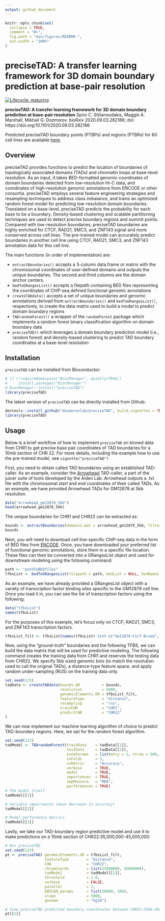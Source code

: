 ```yaml
---
output: github_document
---
```


<!-- README.md is generated from README.Rmd. Please edit that file -->

```r
knitr::opts_chunk$set(
  collapse = TRUE,
  comment = "#>",
  fig.path = "man/figures/README-",
  out.width = "100%"
)
```

# preciseTAD: A transfer learning framework for 3D domain boundary prediction at base-pair resolution

<!-- [![Travis build
status](https://travis-ci.com/stilianoudakis/preciseTAD.svg?branch=master)](https://travis-ci.com/stilianoudakis/preciseTAD) -->

<!-- badges: start -->

[![Lifecycle: maturing](https://img.shields.io/badge/lifecycle-maturing-blue.svg)](https://www.tidyverse.org/lifecycle/#maturing)
<!-- badges: end -->

**preciseTAD: A transfer learning framework for 3D domain boundary prediction at base-pair resolution** Spiro C. Stilianoudakis, Maggie A. Marshall, Mikhail G. Dozmorov. bioRxiv 2020.09.03.282186; doi: https://doi.org/10.1101/2020.09.03.282186

Predicted preciseTAD boundary points (PTBPs) and regions (PTBRs) for 60 cell lines are available [here](https://drive.google.com/drive/folders/15Rc6PhrrBjThwE-5dSyNX-ILELaUu6uG?usp=sharing).

## Overview

preciseTAD provides functions to predict the location of boundaries of topologically associated domains (TADs) and chromatin loops at base-level resolution. As an input, it takes BED-formatted genomic coordinates of domain boundaries detected from low-resolution Hi-C data, and coordinates of high-resolution genomic annotations from ENCODE or other consortia. preciseTAD employs several feature engineering strategies and resampling techniques to address class imbalance, and trains an optimized random forest model for predicting low-resolution domain boundaries. Translated on a base-level, preciseTAD predicts the probability for each base to be a boundary. Density-based clustering and scalable partitioning techniques are used to detect precise boundary regions and summit points. Compared with low-resolution boundaries, preciseTAD boundaries are highly enriched for CTCF, RAD21, SMC3, and ZNF143 signal and more conserved across cell lines. The pre-trained model can accurately predict boundaries in another cell line using CTCF, RAD21, SMC3, and ZNF143 annotation data for this cell line. 

The main functions (in order of implementation) are:

- `extractBoundaries()` accepts a 3-column data.frame or matrix with the chromosomal coordinates of user-defined domains and outputs the unique boundaries. The second and third columns are the domain anchor centers.
- `bedToGRangesList()` accepts a filepath containing BED files representing the coordinates of ChIP-seq defined functional genomic annotations
- `createTADdata()` accepts a set of unique boundaries and genomic annotations derived from `extractBoundaries()` and `bedToGRangesList()`, respectively, to create the data matrix used to build a model to predict domain boundary regions
- `TADrandomForest()` a wrapper of the `randomForest` package which implements a random forest binary classification algorithm on domain boundary data
- `preciseTAD()` which leverages a domain boundary prediction model (i.e., random forest) and density-based clustering to predict TAD boundary coordinates at a base-level resolution

## Installation

`preciseTAD` can be installed from Bioconductor:

```r
# if (!requireNamespace("BiocManager", quietly=TRUE))
#     install.packages("BiocManager")
# BiocManager::install("preciseTAD")
library(preciseTAD)
```

The latest version of `preciseTAD` can be directly installed from Github:

```r
devtools::install_github("dozmorovlab/preciseTAD", build_vignettes = TRUE)
library(preciseTAD)
```

## Usage

Below is a brief workflow of how to implement `preciseTAD` on binned data from CHR1 to get precise base pair coordinates of TAD boundaries for a 10mb section of CHR 22. For more details, including the example how to use the pre-trained model, see `vignette("preciseTAD")`

First, you need to obtain called TAD boundaries using an established TAD-caller. As an example, consider the [Arrowhead](https://github.com/aidenlab/juicer/wiki/Arrowhead) TAD-caller, a part of the juicer suite of tools developed by the Aiden Lab. Arrowhead outputs a .txt file with the chromosomal start and end coordinates of their called TADs. As an example, we have provided Arrowhead TADs for GM12878 at 5kb resolution.

```r
data("arrowhead_gm12878_5kb")
head(arrowhead_gm12878_5kb)
```

The unique boundaries for CHR1 and CHR22 can be extracted as:

```r
bounds <- extractBoundaries(domains.mat = arrowhead_gm12878_5kb, filter = FALSE, CHR = c("CHR1", "CHR22"), resolution = 5000)
bounds
```

Next, you will need to download cell line-specific ChIP-seq data in the form of BED files from [ENCODE](https://www.encodeproject.org/chip-seq-matrix/?type=Experiment&replicates.library.biosample.donor.organism.scientific_name=Homo%20sapiens&assay_title=TF%20ChIP-seq&status=released). Once, you have downloaded your preferred list of functional genomic annotations, store them in a specific file location. These files can then be converted into a GRangesList object and used for downstream modeling using the following command:

```r
path <- "pathToBEDfiles"
tfbsList <- bedToGRangesList(filepath = path, bedList = NULL, bedNames = NULL, pattern = "*.bed", signal = 4)
```

As an example, we have already provided a GRangesList object with a variety of transcription factor binding sites specific to the GM12878 cell line. Once you load it in, you can see the list of transcription factors using the following:

```R
data("tfbsList")
names(tfbsList)
```

For the purposes of this example, let's focus only on CTCF, RAD21, SMC3, and ZNF143 transcription factors.

```r
tfbsList_filt <- tfbsList[names(tfbsList) %in% c("Gm12878-Ctcf-Broad", "Gm12878-Rad21-Haib", "Gm12878-Smc3-Sydh", "Gm12878-Znf143-Sydh")]
```

Now, using the “ground-truth” boundaries and the following TFBS, we can build the data matrix that will be used for predictive modeling. The following command creates the training data from CHR1 and reserves the testing data from CHR22. We specify 5kb sized genomic bins (to match the resolution used to call the original TADs), a distance-type feature space, and apply random under-sampling (RUS) on the training data only.

```r
set.seed(123)
tadData <- createTADdata(bounds.GR          = bounds,
                         resolution         = 5000,
                         genomicElements.GR = tfbsList_filt,
                         featureType        = "distance",
                         resampling         = "rus",
                         trainCHR           = "CHR1",
                         predictCHR         = "CHR22"
)
```

We can now implement our machine learning algorithm of choice to predict TAD-boundary regions. Here, we opt for the random forest algorithm.

```r
set.seed(123)
tadModel <- TADrandomForest(trainData    = tadData[[1]],
                            testData     = tadData[[2]],
                            tuneParams   = list(mtry = 2, ntree = 500, nodesize = 1),
                            cvFolds      = 3,
                            cvMetric     = "Accuracy",
                            verbose      = TRUE,
                            model        = TRUE,
                            importances  = TRUE,
                            impMeasure   = "MDA",
                            performances = TRUE)
# The model itself
tadModel[[1]]

# Variable importances (mean decrease in accuracy)
tadModel[[2]]

# Model performance metrics
tadModel[[3]]
```

Lastly, we take our TAD-boundary region predictive model and use it to make predictions on a 10mb section of CHR22:35,000,000-45,000,000.

```r
# Run preciseTAD
set.seed(123)
pt <- preciseTAD( genomicElements.GR = tfbsList_filt,
                  featureType        = "distance",
                  CHR                = "CHR22",
                  chromCoords        = list(35000000, 45000000),
                  tadModel           = tadModel[[1]],
                  threshold          = 1.0,
                  verbose            = FALSE,
                  parallel           = 2,
                  DBSCAN_params      = list(30000, 100),
                  slope              = 5000,
                  genome             = "hg19")

# View preciseTAD predicted boundary coordinates between CHR22:35mb-45mb
pt[[2]]
```
